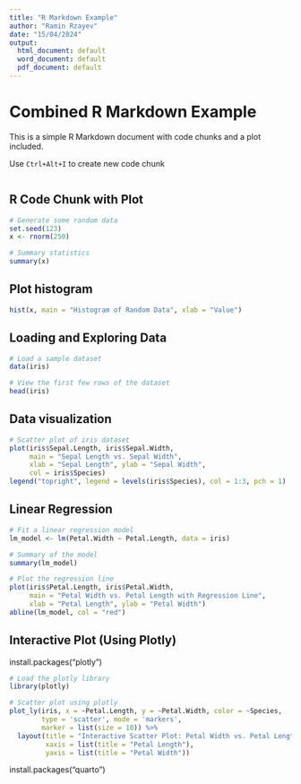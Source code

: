 ---
title: "R Markdown Example"
author: "Ramin Rzayev"
date: "15/04/2024"
output:
  html_document: default
  word_document: default
  pdf_document: default
---

# Combined R Markdown Example

This is a simple R Markdown document with code chunks and a plot included.

Use `Ctrl+Alt+I` to create new code chunk
```{r}

```


## R Code Chunk with Plot

```{r}
# Generate some random data
set.seed(123)
x <- rnorm(250)

# Summary statistics
summary(x)

```

## Plot histogram

```{r}
hist(x, main = "Histogram of Random Data", xlab = "Value")
```

## Loading and Exploring Data
```{r}
# Load a sample dataset
data(iris)

# View the first few rows of the dataset
head(iris)
```

## Data visualization

```{r}
# Scatter plot of iris dataset
plot(iris$Sepal.Length, iris$Sepal.Width, 
     main = "Sepal Length vs. Sepal Width",
     xlab = "Sepal Length", ylab = "Sepal Width", 
     col = iris$Species)
legend("topright", legend = levels(iris$Species), col = 1:3, pch = 1)
```

## Linear Regression

```{r}
# Fit a linear regression model
lm_model <- lm(Petal.Width ~ Petal.Length, data = iris)

# Summary of the model
summary(lm_model)

# Plot the regression line
plot(iris$Petal.Length, iris$Petal.Width, 
     main = "Petal Width vs. Petal Length with Regression Line",
     xlab = "Petal Length", ylab = "Petal Width")
abline(lm_model, col = "red")
```

## Interactive Plot (Using Plotly)

install.packages("plotly")

```{r}
# Load the plotly library
library(plotly)

# Scatter plot using plotly
plot_ly(iris, x = ~Petal.Length, y = ~Petal.Width, color = ~Species,
        type = 'scatter', mode = 'markers', 
        marker = list(size = 10)) %>%
  layout(title = "Interactive Scatter Plot: Petal Width vs. Petal Length",
         xaxis = list(title = "Petal Length"),
         yaxis = list(title = "Petal Width"))
```

install.packages("quarto")

